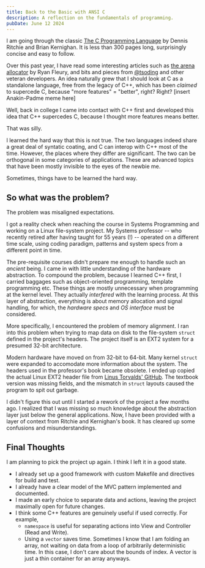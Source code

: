```yaml
---
title: Back to the Basic with ANSI C
description: A reflection on the fundamentals of programming.
pubDate: June 12 2024
---
```


I am going through the classic [The C Programming Language](https://www.amazon.com/Programming-Language-2nd-Brian-Kernighan/dp/0131103628/) by Dennis Ritchie and Brian Kernighan. It is less than 300 pages long, surprisingly concise and easy to follow.

Over this past year, I have read some interesting articles such as [the arena allocator](https://www.rfleury.com/p/untangling-lifetimes-the-arena-allocator) by Ryan Fleury, and bits and pieces from [@tsoding](https://twitter.com/tsoding) and other veteran developers. An idea naturally grew that I should look at C as a standalone language, free from the legacy of C++, which has been *claimed* to supercede C, because "more features" $=$ "better", right? Right? [insert Anakin-Padme meme here]

Well, back in college I came into contact with C++ first and developed this idea that C++ supercedes C, because I thought more features means better.

That was silly.

I learned the hard way that this is not true. The two languages indeed share a great deal of syntatic coating, and C can interop with C++ most of the time. However, the places where they differ are significant. The two can be orthogonal in some categories of applications. These are advanced topics that have been mostly invisible to the eyes of the newbie me.

Sometimes, things have to be learned the hard way.

## So what was the problem?

The problem was misaligned expectations.

I got a reality check when reaching the course in Systems Programming and working on a Linux file-system project. My Systems professor -- who recently retired after having taught for 55 years (!) -- operated on a different time scale, using coding paradigm, patterns and system specs from a different point in time.

The pre-requisite courses didn't prepare me enough to handle such an *ancient* being. I came in with little understanding of the hardware abstraction. To compound the problem, because I learned C++ first, I carried baggages such as object-oriented programming, template programming etc. These things are mostly unnecessary when programming at the kernel level. They actually *interfered* with the learning process. At this layer of abstraction, everything is about memory allocation and signal handling, for which, the *hardware specs* and *OS interface* must be considered.

More specifically, I encountered the problem of memory alignment. I ran into this problem when trying to map data on disk to the file-system `struct` defined in the project's headers. The project itself is an EXT2 system for a presumed 32-bit architecture.

Modern hardware have moved on from 32-bit to 64-bit. Many kernel `struct` were expanded to accomodate more information about the system. The headers used in the professor's book became obsolete. I ended up copied the actual Linux EXT2 header file from [Linus Torvalds' GitHub](https://github.com/torvalds/linux/blob/master/fs/ext2/ext2.h). The textbook version was missing fields, and the mismatch in `struct` layouts caused the program to spit out garbage.

I didn't figure this out until I started a rework of the project a few months ago. I realized that I was missing so much knowledge about the abstraction layer just below the general applications. Now, I have been provided with a layer of context from Ritchie and Kernighan's book. It has cleared up some confusions and misunderstandings. 

## Final Thoughts

I am planning to pick the project up again. I think I left it in a good state.

- I already set up a good framework with custom Makefile and directives for build and test.
- I already have a clear model of the MVC pattern implemented and documented.
- I made an early choice to separate data and actions, leaving the project maximally open for future changes.
- I think some C++ features are genuinely useful if used correctly. For example,
	- `namespace` is useful for separating actions into View and Controller (Read and Write).
	- Using a `vector` saves time. Sometimes I know that I am folding an array, not waiting on data from a loop of arbitrarily deterministic time. In this case, I don't care about the bounds of index. A vector is just a thin container for an array anyways.

